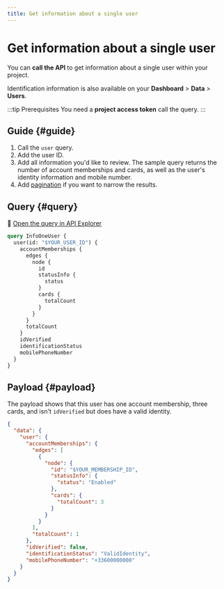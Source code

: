 ```yaml
---
title: Get information about a single user
---
```


# Get information about a single user

You can **call the API** to get information about a single user within your project.

Identification information is also available on your **Dashboard** > **Data** > **Users**.

:::tip Prerequisites
You need a **project access token** call the query.
:::

## Guide {#guide}

1. Call the `user` query.
1. Add the user ID.
1. Add all information you'd like to review. The sample query returns the number of account memberships and cards, as well as the user's identity information and mobile number.
1. Add [pagination](../../../developers/using-api/pagination.mdx) if you want to narrow the results.

## Query {#query}

🔎 [Open the query in API Explorer](https://explorer.swan.io?query=cXVlcnkgSW5mb09uZVVzZXIgewogIHVzZXIoaWQ6ICIkWU9VUl9VU0VSX0lEIikgewogICAgYWNjb3VudE1lbWJlcnNoaXBzIHsKICAgICAgZWRnZXMgewogICAgICAgIG5vZGUgewogICAgICAgICAgaWQKICAgICAgICAgIHN0YXR1c0luZm8gewogICAgICAgICAgICBzdGF0dXMKICAgICAgICAgIH0KICAgICAgICAgIGNhcmRzIHsKICAgICAgICAgICAgdG90YWxDb3VudAogICAgICAgICAgfQogICAgICAgIH0KICAgICAgfQogICAgICB0b3RhbENvdW50CiAgICB9CiAgICBpZFZlcmlmaWVkCiAgICBpZGVudGlmaWNhdGlvblN0YXR1cwogICAgbW9iaWxlUGhvbmVOdW1iZXIKICB9Cn0K&tab=api)

```graphql {2,3,10,,17-19} showLineNumbers
query InfoOneUser {
  user(id: "$YOUR_USER_ID") {
    accountMemberships {
      edges {
        node {
          id
          statusInfo {
            status
          }
          cards {
            totalCount
          }
        }
      }
      totalCount
    }
    idVerified
    identificationStatus
    mobilePhoneNumber
  }
}
```

## Payload {#payload}

The payload shows that this user has one account membership, three cards, and isn't `idVerified` but does have a valid identity.

```json {8,10,12-13,18,20-21} showLineNumbers
{
  "data": {
    "user": {
      "accountMemberships": {
        "edges": [
          {
            "node": {
              "id": "$YOUR_MEMBERSHIP_ID",
              "statusInfo": {
                "status": "Enabled"
              },
              "cards": {
                "totalCount": 3
              }
            }
          }
        ],
        "totalCount": 1
      },
      "idVerified": false,
      "identificationStatus": "ValidIdentity",
      "mobilePhoneNumber": "+33600000000"
    }
  }
}
```